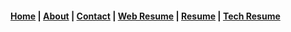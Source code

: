 
#### [Home](/) | [About](/Company/about/About) | [Contact](/Company/about/contact) | [Web Resume](/Company/about/webResume) | [Resume](/Company/about/resume) | [Tech Resume](/Company/about/techresume)
